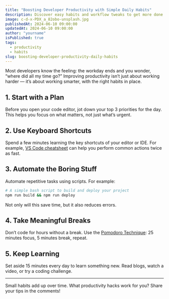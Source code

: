 ```yaml
---
title: "Boosting Developer Productivity with Simple Daily Habits"
description: Discover easy habits and workflow tweaks to get more done as a developer, every single day.
image: c-d-x-PDX_a_82obo-unsplash.jpg
publishedAt: 2024-06-10 09:00:00
updatedAt: 2024-06-10 09:00:00
author: "yourname"
isPublished: true
tags:
  - productivity
  - habits
slug: boosting-developer-productivity-daily-habits
---
```


Most developers know the feeling: the workday ends and you wonder, “where did all my time go?” Improving productivity isn’t just about working harder — it’s about working smarter, with the right habits in place.

## 1. Start with a Plan

Before you open your code editor, jot down your top 3 priorities for the day. This helps you focus on what matters, not just what’s urgent.

## 2. Use Keyboard Shortcuts

Spend a few minutes learning the key shortcuts of your editor or IDE. For example, [VS Code cheatsheet](https://code.visualstudio.com/shortcuts/keyboard-shortcuts-windows.pdf) can help you perform common actions twice as fast.

## 3. Automate the Boring Stuff

Automate repetitive tasks using scripts. For example:

```bash
# A simple bash script to build and deploy your project
npm run build && npm run deploy
```

Not only will this save time, but it also reduces errors.

## 4. Take Meaningful Breaks

Don’t code for hours without a break. Use the [Pomodoro Technique](https://francescocirillo.com/pages/pomodoro-technique): 25 minutes focus, 5 minutes break, repeat.

## 5. Keep Learning

Set aside 15 minutes every day to learn something new. Read blogs, watch a video, or try a coding challenge.

---

Small habits add up over time. What productivity hacks work for you? Share your tips in the comments!
